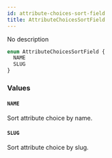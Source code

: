 ```yaml
---
id: attribute-choices-sort-field
title: AttributeChoicesSortField
---
```


No description

```graphql
enum AttributeChoicesSortField {
  NAME
  SLUG
}
```

### Values

#### `NAME`

Sort attribute choice by name.

#### `SLUG`

Sort attribute choice by slug.
